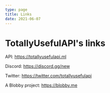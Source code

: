 ```yaml
---
type: page
title: Links
date: 2021-06-07
---
```


# TotallyUsefulAPI's links
API: https://totallyusefulapi.ml

Discord: https://discord.gg/new

Twitter: https://twitter.com/totallyusefulapi

A Blobby project: https://blobby.me